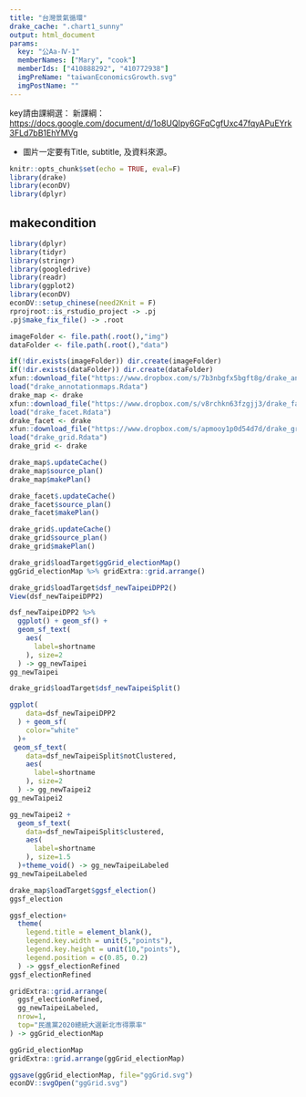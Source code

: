```yaml
---
title: "台灣景氣循環"
drake_cache: ".chart1_sunny"
output: html_document
params:
  key: "公Aa-Ⅳ-1" 
  memberNames: ["Mary", "cook"]
  memberIds: ["410888292", "410772938"] 
  imgPreName: "taiwanEconomicsGrowth.svg" 
  imgPostName: "" 
---
```


key請由課綱選：
新課綱：<https://docs.google.com/document/d/1o8UQIpy6GFqCgfUxc47fqyAPuEYrk3FLd7bB1EhYMVg>

  * 圖片一定要有Title, subtitle, 及資料來源。


```r
knitr::opts_chunk$set(echo = TRUE, eval=F)
library(drake)
library(econDV)
library(dplyr)

```

## makecondition

```r
library(dplyr)
library(tidyr)
library(stringr)
library(googledrive)
library(readr)
library(ggplot2)
library(econDV)
econDV::setup_chinese(need2Knit = F)
rprojroot::is_rstudio_project -> .pj
.pj$make_fix_file() -> .root

imageFolder <- file.path(.root(),"img")
dataFolder <- file.path(.root(),"data")

if(!dir.exists(imageFolder)) dir.create(imageFolder)
if(!dir.exists(dataFolder)) dir.create(dataFolder)
xfun::download_file("https://www.dropbox.com/s/7b3nbgfx5bgft8g/drake_annotationmaps.Rdata?dl=1")
load("drake_annotationmaps.Rdata")
drake_map <- drake
xfun::download_file("https://www.dropbox.com/s/v8rchkn63fzgjj3/drake_facet.Rdata?dl=1")
load("drake_facet.Rdata")
drake_facet <- drake
xfun::download_file("https://www.dropbox.com/s/apmooy1p0d54d7d/drake_grid.Rdata?dl=1")
load("drake_grid.Rdata")
drake_grid <- drake
```

```r
drake_map$.updateCache()
drake_map$source_plan()
drake_map$makePlan()
```

```r
drake_facet$.updateCache()
drake_facet$source_plan()
drake_facet$makePlan()
```

```r
drake_grid$.updateCache()
drake_grid$source_plan()
drake_grid$makePlan()
```



```r
drake_grid$loadTarget$ggGrid_electionMap()
ggGrid_electionMap %>% gridExtra::grid.arrange()
```

```r
drake_grid$loadTarget$dsf_newTaipeiDPP2()
View(dsf_newTaipeiDPP2)
```

```r
dsf_newTaipeiDPP2 %>%
  ggplot() + geom_sf() +
  geom_sf_text(
    aes(
      label=shortname
    ), size=2
  ) -> gg_newTaipei
gg_newTaipei
```

```r
drake_grid$loadTarget$dsf_newTaipeiSplit()
```


```r
ggplot(
    data=dsf_newTaipeiDPP2
  ) + geom_sf(
    color="white"
  )+
 geom_sf_text(
    data=dsf_newTaipeiSplit$notClustered,
    aes(
      label=shortname
    ), size=2
  ) -> gg_newTaipei2
gg_newTaipei2
```

```r
gg_newTaipei2 + 
  geom_sf_text(
    data=dsf_newTaipeiSplit$clustered,
    aes(
      label=shortname
    ), size=1.5
  )+theme_void() -> gg_newTaipeiLabeled
gg_newTaipeiLabeled
```
```r
drake_map$loadTarget$ggsf_election()
ggsf_election
```

```r
ggsf_election+
  theme(
    legend.title = element_blank(),
    legend.key.width = unit(5,"points"),
    legend.key.height = unit(10,"points"),
    legend.position = c(0.85, 0.2)
  ) -> ggsf_electionRefined
ggsf_electionRefined
```

```r
gridExtra::grid.arrange(
  ggsf_electionRefined,
  gg_newTaipeiLabeled,
  nrow=1,
  top="民進黨2020總統大選新北市得票率"
) -> ggGrid_electionMap
```
```r
ggGrid_electionMap
gridExtra::grid.arrange(ggGrid_electionMap)
```

```r
ggsave(ggGrid_electionMap, file="ggGrid.svg")
econDV::svgOpen("ggGrid.svg")
```

